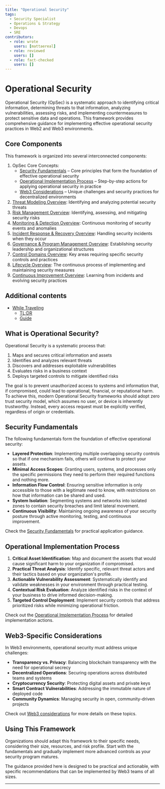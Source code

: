 ```yaml
---
title: "Operational Security"
tags:
  - Security Specialist
  - Operations & Strategy
  - Devops
  - SRE
contributors:
  - role: wrote
    users: [mattaereal]
  - role: reviewed
    users: []
  - role: fact-checked
    users: []
---
```



<TagProvider>
<TagFilter />

# Operational Security

<TagList tags={frontmatter.tags} />
<AttributionList contributors={frontmatter.contributors} />

Operational Security (OpSec) is a systematic approach to identifying critical information, determining threats to that
information, analyzing vulnerabilities, assessing risks, and implementing countermeasures to protect sensitive data and
operations. This framework provides comprehensive guidance for implementing effective operational security practices in
Web2 and Web3 environments.

## Core Components

This framework is organized into several interconnected components:

1. OpSec Core Concepts:
   - [Security Fundamentals](/opsec/core-concepts/security-fundamentals) – Core principles that form the foundation of
   effective operational security
   - [Operational Implementation Process](/opsec/core-concepts/implementation-process) – Step-by-step actions for
   applying operational security in practice
   - [Web3 Considerations](/opsec/core-concepts/web3-considerations) – Unique challenges and security practices for
   decentralized environments
2. [Threat Modeling Overview](/opsec/threat-modeling-overview): Identifying and analyzing potential security threats
3. [Risk Management Overview](/opsec/risk-management-overview): Identifying, assessing, and mitigating security risks
4. [Monitoring & Detection Overview](/opsec/monitoring-detection): Continuous monitoring of security events and
anomalies
5. [Incident Response & Recovery Overview](/opsec/incident-response-recovery): Handling security incidents when they
occur
6. [Governance & Program Management Overview](/opsec/governance-program-management): Establishing security leadership
and organizational structures
7. [Control Domains Overview](/opsec/control-domains/overview): Key areas requiring specific security controls and
practices
8. [Lifecycle Overview](/opsec/lifecycle/overview): The continuous process of implementing and maintaining security
measures
9. [Continuous Improvement Overview](/opsec/continuous-improvement-metrics): Learning from incidents and evolving
security practices

## Additional contents

- [While Traveling](/opsec/travel/overview)
  - [TL;DR](/opsec/travel/tldr)
  - [Guide](/opsec/travel/guide)

## What is Operational Security?

Operational Security is a systematic process that:

1. Maps and secures critical information and assets
2. Identifies and analyzes relevant threats
3. Discovers and addresses exploitable vulnerabilities
4. Evaluates risks in a business context
5. Deploys targeted controls to mitigate identified risks

The goal is to prevent unauthorized access to systems and information that, if compromised, could lead to operational,
financial, or reputational harm. To achieve this, modern Operational Security frameworks should adopt zero trust
security model, which assumes no user, or device is inherently trustworthy. Instead, every access request must be
explicitly verified, regardless of origin or credentials.

## Security Fundamentals

The following fundamentals form the foundation of effective operational security:

- **Layered Protection**: Implementing multiple overlapping security controls so that if one mechanism fails, others
will continue to protect your assets.
- **Minimal Access Scopes**: Granting users, systems, and processes only the specific permissions they need to perform
their required functions and nothing more.
- **Information Flow Control**: Ensuring sensitive information is only accessible to those with a legitimate need to
know, with restrictions on how that information can be shared and used.
- **System Isolation**: Segmenting systems and networks into isolated zones to contain security breaches and limit
lateral movement.
- **Continuous Visibility**: Maintaining ongoing awareness of your security posture through active monitoring, testing,
and continuous improvement.

Check the [Security Fundamentals](/opsec/core-concepts/security-fundamentals) for practical application guidance.

## Operational Implementation Process

1. **Critical Asset Identification**: Map and document the assets that would cause significant harm to your organization
if compromised.
2. **Practical Threat Analysis**: Identify specific, relevant threat actors and their tactics based on your
organization's profile.
3. **Actionable Vulnerability Assessment**: Systematically identify and validate weaknesses in your environment through
practical testing.
4. **Contextual Risk Evaluation**: Analyze identified risks in the context of your business to drive informed
decision-making.
5. **Targeted Control Deployment**: Implement security controls that address prioritized risks while minimizing
operational friction.

Check out the [Operational Implementation Process](/opsec/core-concepts/implementation-process) for detailed
implementation actions.

## Web3-Specific Considerations

In Web3 environments, operational security must address unique challenges:

- **Transparency vs. Privacy**: Balancing blockchain transparency with the need for operational secrecy
- **Decentralized Operations**: Securing operations across distributed teams and systems
- **Cryptocurrency Security**: Protecting digital assets and private keys
- **Smart Contract Vulnerabilities**: Addressing the immutable nature of deployed code
- **Community Dynamics**: Managing security in open, community-driven projects

Check out [Web3 considerations](/opsec/core-concepts/web3-considerations) for more details on these topics.

## Using This Framework

Organizations should adapt this framework to their specific needs, considering their size, resources, and risk profile.
Start with the fundamentals and gradually implement more advanced controls as your security program matures.

The guidance provided here is designed to be practical and actionable, with specific recommendations that can be
implemented by Web3 teams of all sizes.

---

</TagProvider>
<ContributeFooter />
